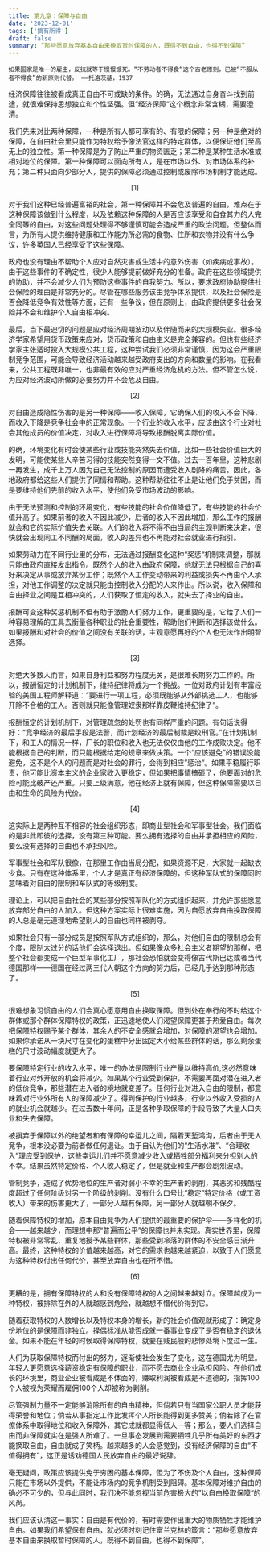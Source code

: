 ```yaml
---
title: 第九章：保障与自由
date: '2023-12-01'
tags: ['摘有所得']
draft: false
summary: “那些愿意放弃基本自由来换取暂时保障的人，既得不到自由，也得不到保障”
---
```


`如果国家是唯一的雇主，反抗就等于慢慢饿死。“不劳动者不得食“这个古老原则，已被“不服从者不得食”的新原则代替。
——托洛茨基，1937`

经济保障往往被看成真正自由不可或缺的条件。的确，无法通过自身奋斗找到前途，就很难保持思想独立和个性坚强。但“经济保障“这个概念非常含糊，需要澄清。

我们先来对比两种保障，一种是所有人都可享有的、有限的保障；另一种是绝对的保障，在自由社会里只能作为特权给予像法官这样的特定群体，以便保证他们至高无上的独立性。第一种保障是为了防止严重的物资匮乏；第二种是某种生活水准或相对地位的保障。第一种保障可以面向所有人，是在市场以外、对市场体系的补充；第二种只面向少部分人，提供的保障必须通过控制或废除市场机制才能达成。

<center>[1]</center>

对于我们这种已经普遍富裕的社会，第一种保障并不会危及普遍的自由，难点在于这种保障该做到什么程度，以及依赖这种保障的人是否应该享受和自食其力的人完全同等的自由，对这些问题处理得不够谨慎可能会造成严重的政治问题。但整体而言，为所有人提供维持健康和工作能力所必需的食物、住所和衣物并没有什么争议，许多英国人已经享受了这些保障。

政府也没有理由不帮助个人应对自然灾害或生活中的意外伤害（如疾病或事故）。由于这些事件的不确定性，很少人能够提前做好充分的准备。政府在这些领域提供的协助，并不会减少人们为预防这些事件的自我努力。所以，要求政府协助提供社会保险的理由是非常充分的。尽管在哪些服务该由竞争体系提供，以及社会保险是否会降低竞争有效性等方面，还有一些争议，但在原则上，由政府提供更多社会保险并不会和维护个人自由相冲突。

最后，当下最迫切的问题是应对经济周期波动以及伴随而来的大规模失业。很多经济学家希望用货币政策来应对，货币政策和自由主义是完全兼容的。但也有些经济学家主张适时投入大规模公共工程，这种尝试我们必须非常谨慎，因为这会严重限制竞争范围，可能会导致经济活动越来越受政府支出的方向和数量的影响。在我看来，公共工程既非唯一，也非最有效的应对严重经济危机的方法。但不管怎么说，为应对经济波动所做的必要努力并不会危及自由。

<center>[2]</center>

对自由造成隐性伤害的是另一种保障——收入保障，它确保人们的收入不会下降，而收入下降是竞争社会中的正常现象。一个行业的收入水平，应该由这个行业对社会其他成员的价值决定，对收入进行保障将导致报酬脱离实际价值。

的确，环境变化有时会使某些行业或技能突然失去价值，比如一些社会价值巨大的发明，可能使某些人辛苦习得的技能突然变得一文不值。过去一百年里，这种悲剧一再发生，成千上万人因为自己无法控制的原因而遭受收入剧降的痛苦。因此，各地政府都给这些人们提供了同情和帮助。这种帮助往往不止是让他们免于贫困，而是要维持他们先前的收入水平，使他们免受市场波动的影响。

由于无法预测和控制的环境变化，有些技能的社会价值降低了，有些技能的社会价值升高了。如果前者的收入不因此减少，后者的收入不因此增加，那么工作的报酬就会和它的实际价值失去关联。人们的收入将不得不由当局的主观判断来决定，很快就会出现同工不同酬的局面，收入的差异也不再能对社会就业进行指引。

如果劳动力在不同行业里的分布，无法通过报酬变化这种“奖惩“机制来调整，那就只能由政府直接发出指令。既然个人的收入由政府保障，他就无法只根据自己的喜好来决定从事或放弃某份工作；既然个人工作变动带来的利益或损失不再由个人承担，对他工作调整的决定就只能由控制收入分配的人来作出。所以说，收入保障和自由择业之间是互相冲突的，人们获取了恒定的收入，就失去了择业的自由。

报酬可变这种奖惩机制不但有助于激励人们努力工作，更重要的是，它给了人们一种容易理解的工具去衡量各种职业的社会重要性，帮助他们判断和选择该做什么。如果报酬和对社会的价值之间没有关联的话，主观意愿再好的个人也无法作出明智选择。

<center>[3]</center>

对绝大多数人而言，如果自身利益和努力程度无关，是很难长期努力工作的。所以，报酬恒定的计划机制下，维持纪律将成为一个挑战。一位对政府计划有丰富经验的美国工程师解释道：“要进行一项工程，必须既能够从外部挑选工人，也能够开除不合格的工人。否则就只能像管理奴隶那样靠皮鞭维持纪律了”。

报酬恒定的计划机制下，对管理疏忽的处罚也有同样严重的问题。有句话说得好：“竞争经济的最后手段是法警，而计划经济的最后制裁是绞刑官。”在计划机制下，和工人的情况一样，厂长的职位和收入也无法仅仅由他的工作成败决定。他不能根据自己的判断，而只能根据给定的规章来做决策。一个“应该避免”的错误没能避免，这不是个人的问题而是对社会的罪行，会得到相应”惩治“。如果平稳履行职责，他可能比资本主义的企业家收入更稳定，但如果把事情搞砸了，他要面对的危险可能比破产还严重。只要上级满意，他在经济上就有保障，但这种保障需要以自由和生命的风险为代价。

<center>[4]</center>

这实际上是两种互不相容的社会组织形态，即商业型社会和军事型社会。我们面临的是非此即彼的选择，没有第三种可能。要么拥有选择的自由并承担相应的风险，要么没有选择的自由也不承担风险。

军事型社会和军队很像，在那里工作由当局分配，如果资源不足，大家就一起缺衣少食。只有在这种体系里，个人才是真正有经济保障的，但这种军队式的保障同时意味着对自由的限制和军队式的等级制度。

理论上，可以把自由社会的某些部分按照军队化的方式组织起来，并允许那些愿意放弃部分自由的人加入。但这种方案实际上很难实施，因为自愿放弃自由换取保障的人总是毫无道理地希望别人的自由也同样被剥夺。

如果社会只有一部分成员是按照军队方式组织的，那么，对他们自由的限制总会有个度，限制太过分的话他们会选择退出。但如果像众多社会主义者期望的那样，把整个社会都变成一个巨型军事化工厂，那社会恐怕就会变得像古代斯巴达或者当代德国那样——德国在经过两三代人朝这个方向的努力后，已经几乎达到那种形态了。

<center>[5]</center>

很难想象习惯自由的人们会真心愿意用自由换取保障。但到处在奉行的不时给这个群体或那个群体保障特权的政策，正迅速地使人们渴望保障更甚于热爱自由。每次把保障特权赐予某个群体，其余人的不安全感就会增加，对保障的渴望也会增加。如果你承诺从一块尺寸在变化的蛋糕中分出固定大小给某些群体的话，那么剩余蛋糕的尺寸波动幅度就更大了。

要保障特定行业的收入水平，唯一的办法是限制行业产量以维持高价,这必然意味着行业对外开放的机会将减少。如果某个行业受到保护，不需要再面对潜在进入者的低价竞争，那些潜在进入者的境地就变差了。任何行业对进入自由的限制，都意味着对行业外所有人的保障减少了。得到保护的行业越多，行业以外收入受损的人的就业机会就越少。在过去数十年间，正是各种争取保障的手段导致了大量人口失业和失去保障。

被摒弃于保障以外的绝望者和有保障的幸运儿之间，隔着天堑鸿沟，后者由于无人竞争，根本没必要为前者做任何退让。由于自认为他们的“生活水准”、“合理收入”理应受到保护，这些幸运儿们并不愿意减少收入或牺牲部分福利来分担别人的不幸。结果虽然特定价格、个人收入稳定了，但是就业和生产都会剧烈波动。

管制竞争，造成了优势地位的生产者对弱小不幸的生产者的剥削，其恶劣和残酷程度超过了任何阶级对另一个阶级的剥削。没有什么口号比“稳定”特定价格（或工资收入）带来的伤害更大了，一部分人越有保障，另一部分人就越朝不保夕。

随着保障特权的增加，原本自由竞争为人们提供的最重要的保护伞——多样化的机会——越来越少，而理想中那“普遍而公平”的保障也并未实现。真实世界里，保障特权被非常零乱、重复地授予某些群体，那些受到冷落的群体的不安全感日渐升高。最终，这种特权的价值越来越高，对它的需求也越来越紧迫，以致于人们愿意为这种特权付出任何代价，甚至放弃自由也在所不惜。

<center>[6]</center>

更糟的是，拥有保障特权的人和没有保障特权的人之间越来越对立。保障越成为一种特权，被排除在外的人就越感到危险，就越想不惜代价得到它。

随着获取特权的人数增长以及特权本身的增长，新的社会价值观就形成了：确定身份地位的是保障而非独立。择偶标准从能否成就一番事业变成了是否有稳定的退休金。如果不能在年轻的时候取得保障特权，就要在贱民般的悲惨处境下度过一生。

人们为获取保障特权而付出的努力，逐渐使社会发生了变化，这在德国尤为明显。年轻人更愿意选择薪资稳定有保障的职业，而不愿去商业企业承担风险。在他们成长的环境里，商业企业被看成是不体面的，赚取利润被看成是不道德的，指挥100个人被视为荣耀而雇佣100个人却被称为剥削。

尽管强制力量不一定能够消除所有的自由精神，但倘若只有当国家公职人员才能获得荣誉和地位；倘若从事指定工作比发挥个人所长能得到更多赞美；倘若除了在官僚体系中取得地位和收入保障外，其它成就都显得低人一等；那么，要人们选择自由而非保障就实在是强人所难了。一旦事态发展到需要牺牲几乎所有美好的东西才能换取自由，自由就成了笑柄。越来越多的人会感觉到，没有经济保障的自由“不值得拥有”，这正是诱劝德国人民放弃自由的最好说辞。

毫无疑问，政策应该提供免于穷困的基本保障，但为了不伤及个人自由，这种保障只能在市场以外提供，不能让市场内的竞争机制受到阻碍。基本保障对维护自由的确必不可少的，但与此同时，我们决不能忽视当前危害极大的”以自由换取保障“的风尚。

我们应该认清这一事实：自由是有代价的，有时需要作出重大的物质牺牲才能维护自由。如果我们希望保有自由，就必须时刻记住富兰克林的箴言：“那些愿意放弃基本自由来换取暂时保障的人，既得不到自由，也得不到保障”。
